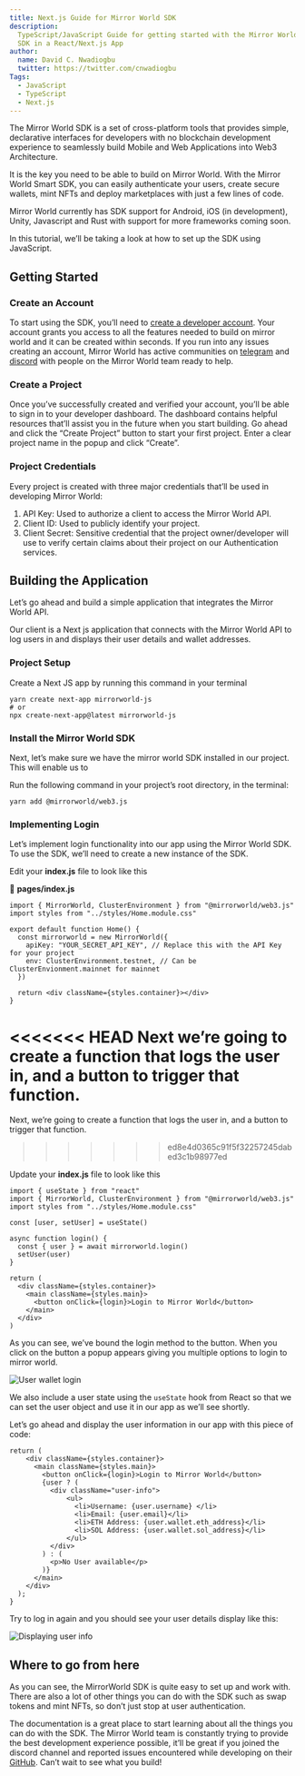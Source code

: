 ```yaml
---
title: Next.js Guide for Mirror World SDK
description:
  TypeScript/JavaScript Guide for getting started with the Mirror World Smart
  SDK in a React/Next.js App
author:
  name: David C. Nwadiogbu
  twitter: https://twitter.com/cnwadiogbu
Tags:
  - JavaScript
  - TypeScript
  - Next.js
---
```


The Mirror World SDK is a set of cross-platform tools that provides simple,
declarative interfaces for developers with no blockchain development experience
to seamlessly build Mobile and Web Applications into Web3 Architecture.

It is the key you need to be able to build on Mirror World. With the Mirror
World Smart SDK, you can easily authenticate your users, create secure wallets,
mint NFTs and deploy marketplaces with just a few lines of code.

Mirror World currently has SDK support for Android, iOS (in development), Unity,
Javascript and Rust with support for more frameworks coming soon.

In this tutorial, we’ll be taking a look at how to set up the SDK using
JavaScript.

## Getting Started

### Create an Account

To start using the SDK, you’ll need to [create a developer account](https://app.mirrorworld.fun/auth/login).
Your account grants you access to all the features needed to build on mirror world and it can be
created within seconds. If you run into any issues creating an account, Mirror World has active
communities on [telegram](https://mirrorworld.fun/telegram) and [discord](https://mirrorworld.fun/discord)
with people on the Mirror World team ready to help.

### Create a Project

Once you’ve successfully created and verified your account, you’ll be able to
sign in to your developer dashboard. The dashboard contains helpful resources
that’ll assist you in the future when you start building. Go ahead and click the
“Create Project” button to start your first project. Enter a clear project name
in the popup and click “Create”.

### Project Credentials

Every project is created with three major credentials that’ll be used in developing Mirror World:

1. API Key: Used to authorize a client to access the Mirror World API.
2. Client ID: Used to publicly identify your project.
3. Client Secret: Sensitive credential that the project owner/developer will use
   to verify certain claims about their project on our Authentication services.

## Building the Application

Let’s go ahead and build a simple application that integrates the Mirror World
API.

Our client is a Next js application that connects with the Mirror World API to
log users in and displays their user details and wallet addresses.

### Project Setup

Create a Next JS app by running this command in your terminal

```shell
yarn create next-app mirrorworld-js
# or
npx create-next-app@latest mirrorworld-js
```

### Install the Mirror World SDK

Next, let’s make sure we have the mirror world SDK installed in our project.
This will enable us to

Run the following command in your project’s root directory, in the terminal:

```shell
yarn add @mirrorworld/web3.js
```

### Implementing Login

Let’s implement login functionality into our app using the Mirror World SDK. To
use the SDK, we’ll need to create a new instance of the SDK.

Edit your **index.js** file to look like this

📁 **pages/index.js**

```tsx
import { MirrorWorld, ClusterEnvironment } from "@mirrorworld/web3.js"
import styles from "../styles/Home.module.css"

export default function Home() {
  const mirrorworld = new MirrorWorld({
    apiKey: "YOUR_SECRET_API_KEY", // Replace this with the API Key for your project
    env: ClusterEnvironment.testnet, // Can be ClusterEnvionment.mainnet for mainnet
  })

  return <div className={styles.container}></div>
}
```

<<<<<<< HEAD
Next we’re going to create a function that logs the user in, and a button to
trigger that function.
=======
Next, we’re going to create a function that logs the user in, and a button to trigger that function.
>>>>>>> ed8e4d0365c91f5f32257245dabed3c1b98977ed

Update your **index.js** file to look like this

```tsx
import { useState } from "react"
import { MirrorWorld, ClusterEnvironment } from "@mirrorworld/web3.js"
import styles from "../styles/Home.module.css"

const [user, setUser] = useState()

async function login() {
  const { user } = await mirrorworld.login()
  setUser(user)
}

return (
  <div className={styles.container}>
    <main className={styles.main}>
      <button onClick={login}>Login to Mirror World</button>
    </main>
  </div>
)
```

As you can see, we’ve bound the login method to the button. When you click on
the button a popup appears giving you multiple options to login to mirror world.

![User wallet login](https://res.cloudinary.com/xtellar/image/upload/v1665995199/mirror-world/image_hn4dzq.png)

We also include a user state using the `useState` hook from React so that we can
set the user object and use it in our app as we’ll see shortly.

Let’s go ahead and display the user information in our app with this piece of
code:

```tsx
return (
    <div className={styles.container}>
      <main className={styles.main}>
        <button onClick={login}>Login to Mirror World</button>
        {user ? (
          <div className="user-info">
              <ul>
                <li>Username: {user.username} </li>
                <li>Email: {user.email}</li>
                <li>ETH Address: {user.wallet.eth_address}</li>
                <li>SOL Address: {user.wallet.sol_address}</li>
              </ul>
          </div>
        ) : (
          <p>No User available</p>
        )}
      </main>
    </div>
  );
}
```

Try to log in again and you should see your user details display like this:

![Displaying user info](https://res.cloudinary.com/xtellar/image/upload/v1665995203/mirror-world/Untitled_1_n2xrdk.png)

## Where to go from here

As you can see, the MirrorWorld SDK is quite easy to set up and work with. There
are also a lot of other things you can do with the SDK such as swap tokens and
mint NFTs, so don’t just stop at user authentication.

The documentation is a great place to start learning about all the things you
can do with the SDK. The Mirror World team is constantly trying to provide the
best development experience possible, it’ll be great if you joined the discord
channel and reported issues encountered while developing on their
[GitHub](https://github.com/mirrorworld-universe). Can’t wait to see what you
build!
